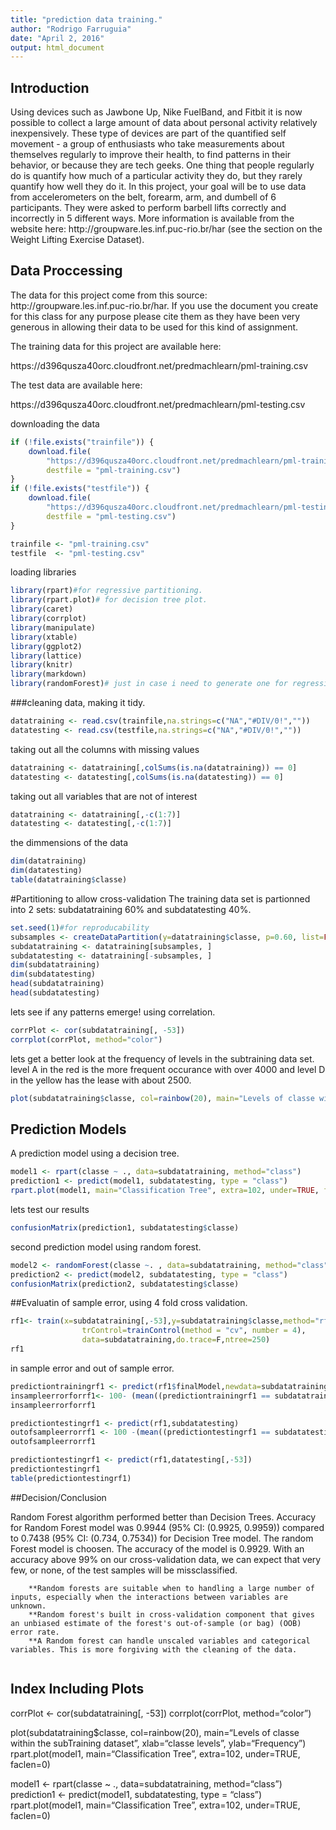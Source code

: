 ```yaml
---
title: "prediction data training."
author: "Rodrigo Farruguia"
date: "April 2, 2016"
output: html_document
---
```


## Introduction

Using devices such as Jawbone Up, Nike FuelBand, and Fitbit it is now possible to collect a large amount of data about personal activity relatively inexpensively. These type of devices are part of the quantified self movement - a group of enthusiasts who take measurements about themselves regularly to improve their health, to find patterns in their behavior, or because they are tech geeks. One thing that people regularly do is quantify how much of a particular activity they do, but they rarely quantify how well they do it. In this project, your goal will be to use data from accelerometers on the belt, forearm, arm, and dumbell of 6 participants. They were asked to perform barbell lifts correctly and incorrectly in 5 different ways. More information is available from the website here: http://groupware.les.inf.puc-rio.br/har (see the section on the Weight Lifting Exercise Dataset).

## Data Proccessing 
The data for this project come from this source: http://groupware.les.inf.puc-rio.br/har. If you use the document you create for this class for any purpose please cite them as they have been very generous in allowing their data to be used for this kind of assignment.

The training data for this project are available here:

https://d396qusza40orc.cloudfront.net/predmachlearn/pml-training.csv

The test data are available here:

https://d396qusza40orc.cloudfront.net/predmachlearn/pml-testing.csv

downloading the data

```r
if (!file.exists("trainfile")) {
    download.file(
        "https://d396qusza40orc.cloudfront.net/predmachlearn/pml-training.csv",
        destfile = "pml-training.csv")
}
if (!file.exists("testfile")) {
    download.file(
        "https://d396qusza40orc.cloudfront.net/predmachlearn/pml-testing.csv",
        destfile = "pml-testing.csv")
}

trainfile <- "pml-training.csv"
testfile  <- "pml-testing.csv"
```
loading libraries

```r
library(rpart)#for regressive partitioning.
library(rpart.plot)# for decision tree plot.
library(caret)
library(corrplot)
library(manipulate)
library(xtable)
library(ggplot2)
library(lattice)
library(knitr)
library(markdown)
library(randomForest)# just in case i need to generate one for regression
```
###cleaning data, making it tidy.

```r
datatraining <- read.csv(trainfile,na.strings=c("NA","#DIV/0!",""))
datatesting <- read.csv(testfile,na.strings=c("NA","#DIV/0!",""))
```
taking out all the columns with missing values 

```r
datatraining <- datatraining[,colSums(is.na(datatraining)) == 0]
datatesting <- datatesting[,colSums(is.na(datatesting)) == 0]
```
taking out all variables that are not of interest
```r
datatraining <- datatraining[,-c(1:7)]
datatesting <- datatesting[,-c(1:7)]
```

the dimmensions of the data

```r
dim(datatraining)
dim(datatesting)
table(datatraining$classe)
```

#Partitioning to allow cross-validation
The training data set is partionned into 2 sets: subdatatraining 60% and subdatatesting 40%.


```r
set.seed(1)#for reproducability
subsamples <- createDataPartition(y=datatraining$classe, p=0.60, list=FALSE)
subdatatraining <- datatraining[subsamples, ] 
subdatatesting <- datatraining[-subsamples, ]
dim(subdatatraining)
dim(subdatatesting)
head(subdatatraining)
head(subdatatesting)
```

lets see if any patterns emerge! using correlation.


```r
corrPlot <- cor(subdatatraining[, -53])
corrplot(corrPlot, method="color")
```

lets get a better look at the frequency of levels in the subtraining data set. level A in the red is the more frequent occurance with over 4000 and level D in the yellow has the lease with about 2500. 

```r
plot(subdatatraining$classe, col=rainbow(20), main="Levels of classe within the subdatatraining dataset", xlab="classe levels", ylab="Frequency")
```

## Prediction Models
A prediction model using a decision tree. 

```r
model1 <- rpart(classe ~ ., data=subdatatraining, method="class")
prediction1 <- predict(model1, subdatatesting, type = "class")
rpart.plot(model1, main="Classification Tree", extra=102, under=TRUE, faclen=0)
```

lets test our results 

```r
confusionMatrix(prediction1, subdatatesting$classe)
```

second prediction model using random forest. 

```r
model2 <- randomForest(classe ~. , data=subdatatraining, method="class")
prediction2 <- predict(model2, subdatatesting, type = "class")
confusionMatrix(prediction2, subdatatesting$classe)
```

##Evaluatin of sample error, using 4 fold cross validation. 

```r
rf1<- train(x=subdatatraining[,-53],y=subdatatraining$classe,method="rf",
                trControl=trainControl(method = "cv", number = 4),
                data=subdatatraining,do.trace=F,ntree=250)
rf1
```

in sample error and out of sample error. 

```r
predictiontrainingrf1 <- predict(rf1$finalModel,newdata=subdatatraining)
insampleerrorforrf1<- 100- (mean((predictiontrainingrf1 == subdatatraining$classe)*1)*100)
insampleerrorforrf1

predictiontestingrf1 <- predict(rf1,subdatatesting)
outofsampleerrorrf1 <- 100 -(mean((predictiontestingrf1 == subdatatesting$classe)*1)*100)
outofsampleerrorrf1

predictiontestingrf1 <- predict(rf1,datatesting[,-53])
predictiontestingrf1
table(predictiontestingrf1)

```



##Decision/Conclusion

Random Forest algorithm performed better than Decision Trees.
Accuracy for Random Forest model was 0.9944 (95% CI: (0.9925, 0.9959)) compared to 0.7438 (95% CI: (0.734, 0.7534)) for Decision Tree model. The random Forest model is choosen. The accuracy of the model is 0.9929. With an accuracy above 99% on our cross-validation data, we can expect that very few, or none, of the test samples will be missclassified.

        **Random forests are suitable when to handling a large number of inputs, especially when the interactions between variables are unknown.
        **Random forest's built in cross-validation component that gives an unbiased estimate of the forest's out-of-sample (or bag) (OOB) error rate.
        **A Random forest can handle unscaled variables and categorical variables. This is more forgiving with the cleaning of the data.
        

## Index Including Plots

corrPlot <- cor(subdatatraining[, -53])
corrplot(corrPlot, method="color")

plot(subdatatraining$classe, col=rainbow(20), main="Levels of classe within the subTraining dataset", xlab="classe levels", ylab="Frequency")
rpart.plot(model1, main="Classification Tree", extra=102, under=TRUE, faclen=0)

model1 <- rpart(classe ~ ., data=subdatatraining, method="class")
prediction1 <- predict(model1, subdatatesting, type = "class")
rpart.plot(model1, main="Classification Tree", extra=102, under=TRUE, faclen=0)



